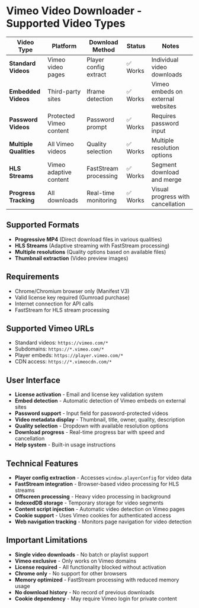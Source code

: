 # Vimeo Video Downloader - Supported Video Types

| Video Type             | Platform                | Download Method        | Status     | Notes                              |
| ---------------------- | ----------------------- | ---------------------- | ---------- | ---------------------------------- |
| **Standard Videos**    | Vimeo video pages       | Player config extract  | ✅ Works   | Individual video downloads         |
| **Embedded Videos**    | Third-party sites       | Iframe detection       | ✅ Works   | Vimeo embeds on external websites  |
| **Password Videos**    | Protected Vimeo content | Password prompt        | ✅ Works   | Requires password input            |
| **Multiple Qualities** | All Vimeo videos        | Quality selection      | ✅ Works   | Multiple resolution options        |
| **HLS Streams**        | Vimeo adaptive content  | FastStream processing  | ✅ Works   | Segment download and merge         |
| **Progress Tracking**  | All downloads           | Real-time monitoring   | ✅ Works   | Visual progress with cancellation  |

## Supported Formats

- **Progressive MP4** (Direct download files in various qualities)
- **HLS Streams** (Adaptive streaming with FastStream processing)
- **Multiple resolutions** (Quality options based on available files)
- **Thumbnail extraction** (Video preview images)

## Requirements

- Chrome/Chromium browser only (Manifest V3)
- Valid license key required (Gumroad purchase)
- Internet connection for API calls
- FastStream for HLS stream processing

## Supported Vimeo URLs

- Standard videos: `https://vimeo.com/*`
- Subdomains: `https://*.vimeo.com/*`
- Player embeds: `https://player.vimeo.com/*`
- CDN access: `https://*.vimeocdn.com/*`

## User Interface

- **License activation** - Email and license key validation system
- **Embed detection** - Automatic detection of Vimeo embeds on external sites
- **Password support** - Input field for password-protected videos
- **Video metadata display** - Thumbnail, title, owner, quality, description
- **Quality selection** - Dropdown with available resolution options
- **Download progress** - Real-time progress bar with speed and cancellation
- **Help system** - Built-in usage instructions

## Technical Features

- **Player config extraction** - Accesses `window.playerConfig` for video data
- **FastStream integration** - Browser-based video processing for HLS streams
- **Offscreen processing** - Heavy video processing in background
- **IndexedDB storage** - Temporary storage for video segments
- **Content script injection** - Automatic video detection on Vimeo pages
- **Cookie support** - Uses Vimeo cookies for authenticated access
- **Web navigation tracking** - Monitors page navigation for video detection

## Important Limitations

- **Single video downloads** - No batch or playlist support
- **Vimeo exclusive** - Only works on Vimeo domains
- **License required** - All functionality blocked without activation
- **Chrome only** - No support for other browsers
- **Memory optimized** - FastStream processing with reduced memory usage
- **No download history** - No record of previous downloads
- **Cookie dependency** - May require Vimeo login for private content